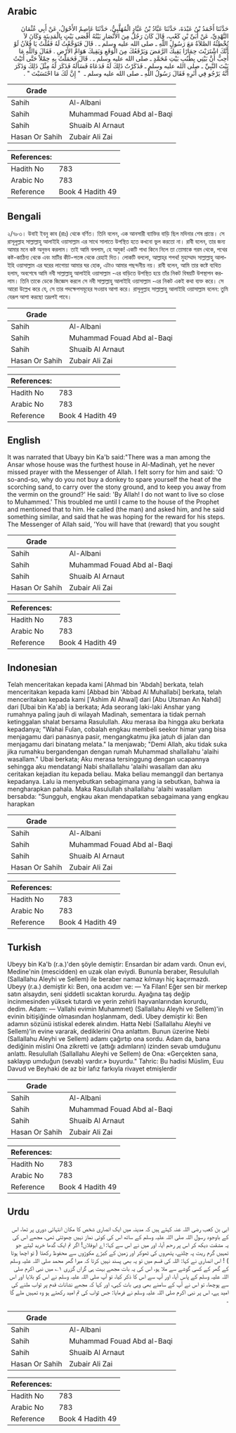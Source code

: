 ## Arabic


<div dir="rtl" lang="ar" style={{fontSize:'larger',backgroundColor:'#f8f9fa',padding:20}}>
حَدَّثَنَا أَحْمَدُ بْنُ عَبْدَةَ، حَدَّثَنَا عَبَّادُ بْنُ عَبَّادٍ الْمُهَلَّبِيُّ، حَدَّثَنَا عَاصِمٌ الأَحْوَلُ، عَنْ أَبِي عُثْمَانَ النَّهْدِيِّ، عَنْ أُبَىِّ بْنِ كَعْبٍ، قَالَ كَانَ رَجُلٌ مِنَ الأَنْصَارِ بَيْتُهُ أَقْصَى بَيْتٍ بِالْمَدِينَةِ وَكَانَ لاَ تُخْطِئُهُ الصَّلاَةُ مَعَ رَسُولِ اللَّهِ ـ صلى الله عليه وسلم ـ ‏.‏ قَالَ فَتَوَجَّعْتُ لَهُ فَقُلْتُ يَا فُلاَنُ لَوْ أَنَّكَ اشْتَرَيْتَ حِمَارًا يَقِيكَ الرَّمَضَ وَيَرْفَعُكَ مِنَ الْوَقَعِ وَيَقِيكَ هَوَامَّ الأَرْضِ ‏.‏ فَقَالَ وَاللَّهِ مَا أُحِبُّ أَنَّ بَيْتِي بِطُنُبِ بَيْتِ مُحَمَّدٍ ـ صلى الله عليه وسلم ـ ‏.‏ قَالَ فَحَمَلْتُ بِهِ حِمْلاً حَتَّى أَتَيْتُ بَيْتَ النَّبِيِّ ـ صلى الله عليه وسلم ـ فَذَكَرْتُ ذَلِكَ لَهُ فَدَعَاهُ فَسَأَلَهُ فَذَكَرَ لَهُ مِثْلَ ذَلِكَ وَذَكَرَ أَنَّهُ يَرْجُو فِي أَثَرِهِ فَقَالَ رَسُولُ اللَّهِ ـ صلى الله عليه وسلم ـ ‏ "‏ إِنَّ لَكَ مَا احْتَسَبْتَ ‏"‏ ‏.‏
</div>
<div style={{backgroundColor:'#f8f9fa',padding:20, marginBottom: 10}}><table> <thead> <tr> <th>Grade</th> <th></th> </tr> </thead> <tbody> <tr><td>Sahih</td><td>Al-Albani</td></tr><tr><td>Sahih</td><td>Muhammad Fouad Abd al-Baqi</td></tr><tr><td>Sahih</td><td>Shuaib Al Arnaut</td></tr><tr><td>Hasan Or Sahih</td><td>Zubair Ali Zai</td></tr></tbody></table><table> <thead> <tr> <th>References:</th> <th></th> </tr> </thead> <tbody><tr><td>Hadith No</td><td>783</td></tr><tr><td>Arabic No</td><td>783</td></tr><tr><td>Reference</td><td>Book 4 Hadith 49</td></tr></tbody></table></div>

## Bengali


<div dir="ltr" lang="bn" style={{fontSize:'larger',backgroundColor:'#f8f9fa',padding:20}}>
২/৭৮৩। উবাই ইবনু কাব (রাঃ) থেকে বর্ণিত। তিনি বলেন, এক আনসারী ব্যাক্তির বাড়ি ছিল মদিনার শেষ প্রান্তে। সে রাসূলুল্লাহ সাল্লাল্লাহু আলাইহি ওয়াসাল্লাম এর সাথে সালাতে উপস্থিত হতে কখনো ভুল করতো না। রাবী বলেন, তার জন্য আমার মনে কষ্ট অনুভব করলাম। তাই আমি বললাম, হে অমুক! একটি গাধা কিনে নিলে তা তোমাকে গরম থেকে, পথের কষ্ট-কাঠিন্য থেকে এবং মাটির কীট-পতঙ্গ থেকে রেহাই দিত। লোকটি বললো, আল্লাহ্‌র শপথ! মুহাম্মাদ সাল্লাল্লাহু আলাইহি ওয়াসাল্লাম এর ঘরের লাগোয়া আমার ঘর হোক, এটাও আমার পছন্দনীয় নয়। রাবী বলেন, আমি তার কষ্টে ব্যথিত হলাম, অবশেষে আমি নবী সাল্লাল্লাহু আলাইহি ওয়াসাল্লাম -এর বাড়িতে উপস্থিত হয়ে তাঁর নিকট বিষয়টি উপস্থাপন করলাম। তিনি তাকে ডেকে জিজ্ঞেস করলে সে নবী সাল্লাল্লাহু আলাইহি ওয়াসাল্লাম -এর নিকট একই কথা ব্যক্ত করে। সে আরো উল্লেখ করে যে, সে তার পদক্ষেপসমূহের সওয়াব আশা করে। রাসূলুল্লাহ সাল্লাল্লাহু আলাইহি ওয়াসাল্লাম বলেন: তুমি যেরূপ আশা করছো তদ্রূপই পাবে।
</div>
<div style={{backgroundColor:'#f8f9fa',padding:20, marginBottom: 10}}><table> <thead> <tr> <th>Grade</th> <th></th> </tr> </thead> <tbody> <tr><td>Sahih</td><td>Al-Albani</td></tr><tr><td>Sahih</td><td>Muhammad Fouad Abd al-Baqi</td></tr><tr><td>Sahih</td><td>Shuaib Al Arnaut</td></tr><tr><td>Hasan Or Sahih</td><td>Zubair Ali Zai</td></tr></tbody></table><table> <thead> <tr> <th>References:</th> <th></th> </tr> </thead> <tbody><tr><td>Hadith No</td><td>783</td></tr><tr><td>Arabic No</td><td>783</td></tr><tr><td>Reference</td><td>Book 4 Hadith 49</td></tr></tbody></table></div>

## English


<div dir="ltr" lang="en" style={{fontSize:'larger',backgroundColor:'#f8f9fa',padding:20}}>
It was narrated that Ubayy bin Ka'b said:"There was a man among the Ansar whose house was the furthest house in Al-Madinah, yet he never missed prayer with the Messenger of Allah. I felt sorry for him and said: 'O so-and-so, why do you not buy a donkey to spare yourself the heat of the scorching sand, to carry over the stony ground, and to keep you away from the vermin on the ground?' He said: 'By Allah! I do not want to live so close to Muhammed.' This troubled me until I came to the house of the Prophet and mentioned that to him. He called (the man) and asked him, and he said something similar, and said that he was hoping for the reward for his steps. The Messenger of Allah said, 'You will have that (reward) that you sought
</div>
<div style={{backgroundColor:'#f8f9fa',padding:20, marginBottom: 10}}><table> <thead> <tr> <th>Grade</th> <th></th> </tr> </thead> <tbody> <tr><td>Sahih</td><td>Al-Albani</td></tr><tr><td>Sahih</td><td>Muhammad Fouad Abd al-Baqi</td></tr><tr><td>Sahih</td><td>Shuaib Al Arnaut</td></tr><tr><td>Hasan Or Sahih</td><td>Zubair Ali Zai</td></tr></tbody></table><table> <thead> <tr> <th>References:</th> <th></th> </tr> </thead> <tbody><tr><td>Hadith No</td><td>783</td></tr><tr><td>Arabic No</td><td>783</td></tr><tr><td>Reference</td><td>Book 4 Hadith 49</td></tr></tbody></table></div>

## Indonesian


<div dir="ltr" lang="id" style={{fontSize:'larger',backgroundColor:'#f8f9fa',padding:20}}>
Telah menceritakan kepada kami [Ahmad bin 'Abdah] berkata, telah menceritakan kepada kami [Abbad bin 'Abbad Al Muhallabi] berkata, telah menceritakan kepada kami ['Ashim Al Ahwal] dari [Abu Utsman An Nahdi] dari [Ubai bin Ka'ab] ia berkata; Ada seorang laki-laki Anshar yang rumahnya paling jauh di wilayah Madinah, sementara ia tidak pernah ketinggalan shalat bersama Rasulullah. Aku merasa iba hingga aku berkata kepadanya; "Wahai Fulan, cobalah engkau membeli seekor himar yang bisa menjagamu dari panasnya pasir, mengangkatmu jika jatuh di jalan dan menjagamu dari binatang melata." Ia menjawab; "Demi Allah, aku tidak suka jika rumahku bergandengan dengan rumah Muhammad shallallahu 'alaihi wasallam." Ubai berkata; Aku merasa tersinggung dengan ucapannya sehingga aku mendatangi Nabi shallallahu 'alaihi wasallam dan aku ceritakan kejadian itu kepada beliau. Maka beliau memanggil dan bertanya kepadanya. Lalu ia menyebutkan sebagimana yang ia sebutkan, bahwa ia mengharapkan pahala. Maka Rasulullah shallallahu 'alaihi wasallam bersabda: "Sungguh, engkau akan mendapatkan sebagaimana yang engkau harapkan
</div>
<div style={{backgroundColor:'#f8f9fa',padding:20, marginBottom: 10}}><table> <thead> <tr> <th>Grade</th> <th></th> </tr> </thead> <tbody> <tr><td>Sahih</td><td>Al-Albani</td></tr><tr><td>Sahih</td><td>Muhammad Fouad Abd al-Baqi</td></tr><tr><td>Sahih</td><td>Shuaib Al Arnaut</td></tr><tr><td>Hasan Or Sahih</td><td>Zubair Ali Zai</td></tr></tbody></table><table> <thead> <tr> <th>References:</th> <th></th> </tr> </thead> <tbody><tr><td>Hadith No</td><td>783</td></tr><tr><td>Arabic No</td><td>783</td></tr><tr><td>Reference</td><td>Book 4 Hadith 49</td></tr></tbody></table></div>

## Turkish


<div dir="ltr" lang="tr" style={{fontSize:'larger',backgroundColor:'#f8f9fa',padding:20}}>
Ubeyy bin Ka'b (r.a.)'den şöyle demiştir: Ensardan bir adam vardı. Onun evi, Medine'nin (mescidden) en uzak olan eviydi. Bununla beraber, Resulullah (Sallallahu Aleyhi ve Sellem) ile beraber namaz kılmayı hiç kaçırmazdı. Ubeyy (r.a.) demiştir ki: Ben, ona acıdım ve: — Ya Filan! Eğer sen bir merkep satın alsaydın, seni şiddetli sıcaktan korurdu. Ayağına taş değip incinmesinden yüksek tutardı ve yerin zehirli hayvanlarından korurdu, dedim. Adam: — Vallahi evimin Muhammet) (Sallallahu Aleyhi ve Sellem)'in evinin bitişiğinde olmasından hoşlanmam, dedi. Ubey demiştir ki: Ben adamın sözünü istiskal ederek alındım. Hatta Nebi (Sallallahu Aleyhi ve Sellem)'in evine vararak, dediklerini Ona anlattım. Bunun üzerine Nebi (Sallallahu Aleyhi ve Sellem) adamı çağırtıp ona sordu. Adam da, bana dediğinin mislini Ona zikretti ve (attığı adımların) izinden sevab umduğunu anlattı. Resulullah (Sallallahu Aleyhi ve Sellem) de Ona: «Gerçekten sana, saklayıp umduğun (sevab) vardır.» buyurdu." Tahric: Bu hadisi Müslim, Euu Davud ve Beyhaki de az bir lafız farkıyla rivayet etmişlerdir
</div>
<div style={{backgroundColor:'#f8f9fa',padding:20, marginBottom: 10}}><table> <thead> <tr> <th>Grade</th> <th></th> </tr> </thead> <tbody> <tr><td>Sahih</td><td>Al-Albani</td></tr><tr><td>Sahih</td><td>Muhammad Fouad Abd al-Baqi</td></tr><tr><td>Sahih</td><td>Shuaib Al Arnaut</td></tr><tr><td>Hasan Or Sahih</td><td>Zubair Ali Zai</td></tr></tbody></table><table> <thead> <tr> <th>References:</th> <th></th> </tr> </thead> <tbody><tr><td>Hadith No</td><td>783</td></tr><tr><td>Arabic No</td><td>783</td></tr><tr><td>Reference</td><td>Book 4 Hadith 49</td></tr></tbody></table></div>

## Urdu


<div dir="rtl" lang="ur" style={{fontSize:'larger',backgroundColor:'#f8f9fa',padding:20}}>
ابی بن کعب رضی اللہ عنہ کہتے ہیں کہ مدینہ میں ایک انصاری شخص کا مکان انتہائی دوری پر تھا، اس کے باوجود رسول اللہ صلی اللہ علیہ وسلم کے ساتھ اس کی کوئی نماز نہیں چھوٹتی تھی، مجھے اس کی یہ مشقت دیکھ کر اس پر رحم آیا، اور میں نے اس سے کہا: اے ابوفلاں! اگر تم ایک گدھا خرید لیتے جو تمہیں گرم ریت پہ چلنے، پتھروں کی ٹھوکر اور زمین کے کیڑے مکوڑوں سے محفوظ رکھتا ( تو اچھا ہوتا ) ! اس انصاری نے کہا: اللہ کی قسم میں تو یہ بھی پسند نہیں کرتا کہ میرا گھر محمد صلی اللہ علیہ وسلم کے گھر کے کسی گوشے سے ملا ہو، اس کی یہ بات مجھے بہت ہی گراں گزری ۱؎ میں نبی اکرم صلی اللہ علیہ وسلم کے پاس آیا، اور آپ سے اس کا ذکر کیا، تو آپ صلی اللہ علیہ وسلم نے اس کو بلایا اور اس سے پوچھا، تو اس نے آپ کے سامنے بھی وہی بات کہی، اور کہا کہ مجھے نشانات قدم پر ثواب ملنے کی امید ہے، اس پر نبی اکرم صلی اللہ علیہ وسلم نے فرمایا: جس ثواب کی تم امید رکھتے ہو وہ تمہیں ملے گا ۔
</div>
<div style={{backgroundColor:'#f8f9fa',padding:20, marginBottom: 10}}><table> <thead> <tr> <th>Grade</th> <th></th> </tr> </thead> <tbody> <tr><td>Sahih</td><td>Al-Albani</td></tr><tr><td>Sahih</td><td>Muhammad Fouad Abd al-Baqi</td></tr><tr><td>Sahih</td><td>Shuaib Al Arnaut</td></tr><tr><td>Hasan Or Sahih</td><td>Zubair Ali Zai</td></tr></tbody></table><table> <thead> <tr> <th>References:</th> <th></th> </tr> </thead> <tbody><tr><td>Hadith No</td><td>783</td></tr><tr><td>Arabic No</td><td>783</td></tr><tr><td>Reference</td><td>Book 4 Hadith 49</td></tr></tbody></table></div>